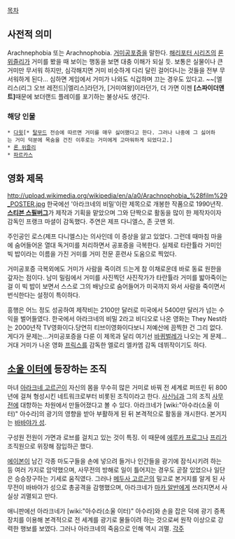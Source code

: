 [[목차]]

== 사전적 의미 ==
Arachnephobia 또는 Arachnophobia. [[거미]][[공포증]]을 말한다. [[해리포터 시리즈]]의 [[론 위즐리]]가 거미를 봤을 때 보이는 행동을 보면 대충 이해가 되실 듯.
보통은 실물이나 큰 거미만 무서워 하지만, 심각해지면 거미 비슷하게 다리 달린 걸어다니는 것들을 전부 무서워하게 된다... 심하면 게임에서 거미가 나와도 식겁하며 끄는 경우도 있다고. ~~[엘리스(리그 오브 레전드)|엘리스]라던가, [거미여왕]이라던가, 더 가면 이젠 '''[스파이더앤트]'''때문에 보더랜드 플레이를 포기하는 불상사도 생긴다.

=== 해당 인물 ===
 * [[다윗]][* [[탈무드]] 전승에 따르면 거미를 매우 싫어했다고 한다. 그러나 나중에 그 싫어하는 거미 덕분에 목숨을 건진 이후로는 거미에게 고마워하게 되었다고.]
 * [[론 위즐리]]
 * [[파르카스]]

== 영화 제목 ==
http://upload.wikimedia.org/wikipedia/en/a/a0/Arachnophobia_%28film%29_POSTER.jpg
한국에선 '아라크네의 비밀'이란 제목으로 개봉한 작품으로 1990년작. '''[[스티븐 스필버그]]'''가 제작과 기획을 맡았으며 그와 단짝으로 활동을 많이 한 제작자이자 감독인 프랭크 마셜이 감독했다. 주연은 제프 다니엘스, 존 굿맨 외.

주인공인 로스(제프 다니엘스)는 의사인데 이 증상을 앓고 있었다. 그런데 때마침 마을에 숨어들어온 열대 독거미를 처리하면서 공포증을 극복한다. 실제로 타란튤라 거미인 빅 밥이라는 이름을 가진 거미를 거미 전문 훈련사 도움으로 찍었다. 

거미공포증 극복외에도 거미가 사람을 죽이려 드는게 참 이채로운데 바로 동료 원한을 갚자는 점이다. 남미 밀림에서 거미를 사진찍던 사진작가가 타란튤라 거미를 밟아죽이는 걸 이 빅 밥이 보면서 스스로 그의 배낭으로 숨어들어가 미국까지 와서 사람을 죽이면서 번식한다는 설정이 특이하다.

흥행은 어느 정도 성공하여 제작비는 2100만 달러로 미국에서 5400만 달러가 넘는 수익을 벌어들였다.
한국에서 아라크네의 비밀 2라고 비디오로 나온 영화는 They Nest라는 2000년작 TV영화이다.당연히 티브이영화이다보니 저예산에 끔찍한 건 그리 없다. 게다가 문제는...거미공포증을 다룬 이 제목과 달리 여기선 [[바퀴벌레]]가 나오는 게 문제...거대 거미가 나온 영화 [[프릭스]]를 감독한 엘로리 엘카엠 감독 데뷔작이기도 하다. 
== [[소울 이터]]에 등장하는 조직 ==
마녀 [[아라크네 고르곤]]이 자신의 몸을 무수히 많은 거미로 바꿔 전 세계로 퍼뜨린 뒤 800년에 걸쳐 형성시킨 네트워크로부터 비롯된 조직이라고 한다. [[사신님]]과 그의 조직 [[사무전]]에 대항하는 차원에서 만들어졌다고 볼 수 있다. 아라크네가 [wiki:"아수라(소울 이터)" 아수라]의 광기의 영향을 받아 부활하게 된 뒤 본격적으로 활동을 개시한다. 본거지는 [[바바야가 성]].

구성원 전원이 가면과 로브를 걸치고 있는 것이 특징. 이 때문에 [[에루카 프로그]]나 [[프리]]가 조직원으로 위장해 잠입하곤 했다. 

[[에이본]]이 남긴 각종 마도구들을 손에 넣으려 들거나 인간들을 광기에 잠식시키려 하는 등 여러 가지로 암약했으며, 사무전의 방해로 일이 틀어지는 경우도 곧잘 있었으나 일단은 승승장구하는 기세로 움직였다. 그러나 [[메두사 고르곤]]의 밀고로 본거지를 알게 된 사무전이 바바야가 성으로 총공격을 감행했으며, 아라크네가 [[마카 알반]]에게 쓰러지면서 사실상 괴멸되고 만다.

애니판에선 아라크네가 [wiki:"아수라(소울 이터)" 아수라]와 손을 잡은 덕에 광기 증폭장치를 이용해 본격적으로 전 세계를 광기로 물들이려 하는 것으로써 원작 이상으로 강력한 행보를 보였다. 그러나 아라크네의 죽음으로 인해 역시 괴멸. 
[[각주]]
